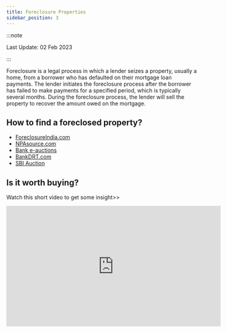 ```yaml
---
title: Foreclosure Properties
sidebar_position: 3
---
```

:::note

Last Update: 02 Feb 2023

:::


Foreclosure is a legal process in which a lender seizes a property, usually a home, from a borrower who has defaulted on their mortgage loan payments.
The lender initiates the foreclosure process after the borrower has failed to make payments for a specified period, which is typically several months.
During the foreclosure process, the lender will sell the property to recover the amount owed on the mortgage.

## How to find a foreclosed property?
* [ForeclosureIndia.com](https://foreclosureindia.com/)
* [NPAsource.com](http://npasource.com/default.aspx)
* [Bank e-auctions](https://www.bankeauctions.com/)
* [BankDRT.com](http://www.bankdrt.com/nf/auction_hot/index.php)
* [SBI Auction](https://sbi.auctiontiger.net/EPROC/)

## Is it worth buying?
Watch this short video to get some insight>>
<iframe width="560" height="315" src="https://www.youtube.com/embed/H8BMv2vP3Xw" title="YouTube video player" frameborder="0" allow="accelerometer; autoplay; clipboard-write; encrypted-media; gyroscope; picture-in-picture; web-share" allowfullscreen></iframe>